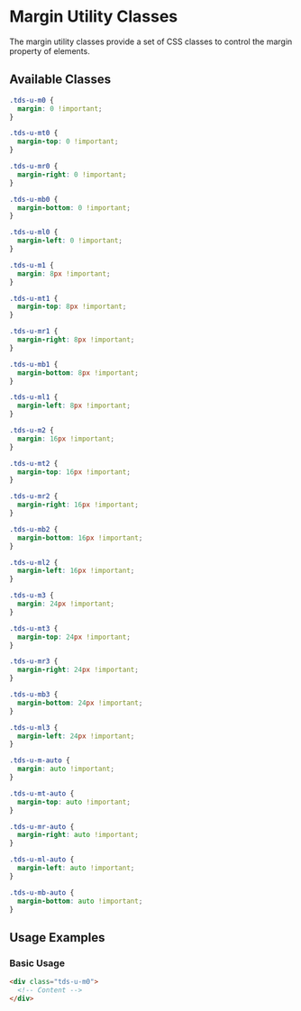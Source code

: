 
<Meta title="Utilities/Utility Classes/Margin" />

# Margin Utility Classes

The margin utility classes provide a set of CSS classes to control the margin property of elements.

## Available Classes

```css
.tds-u-m0 {
  margin: 0 !important;
}

.tds-u-mt0 {
  margin-top: 0 !important;
}

.tds-u-mr0 {
  margin-right: 0 !important;
}

.tds-u-mb0 {
  margin-bottom: 0 !important;
}

.tds-u-ml0 {
  margin-left: 0 !important;
}

.tds-u-m1 {
  margin: 8px !important;
}

.tds-u-mt1 {
  margin-top: 8px !important;
}

.tds-u-mr1 {
  margin-right: 8px !important;
}

.tds-u-mb1 {
  margin-bottom: 8px !important;
}

.tds-u-ml1 {
  margin-left: 8px !important;
}

.tds-u-m2 {
  margin: 16px !important;
}

.tds-u-mt2 {
  margin-top: 16px !important;
}

.tds-u-mr2 {
  margin-right: 16px !important;
}

.tds-u-mb2 {
  margin-bottom: 16px !important;
}

.tds-u-ml2 {
  margin-left: 16px !important;
}

.tds-u-m3 {
  margin: 24px !important;
}

.tds-u-mt3 {
  margin-top: 24px !important;
}

.tds-u-mr3 {
  margin-right: 24px !important;
}

.tds-u-mb3 {
  margin-bottom: 24px !important;
}

.tds-u-ml3 {
  margin-left: 24px !important;
}

.tds-u-m-auto {
  margin: auto !important;
}

.tds-u-mt-auto {
  margin-top: auto !important;
}

.tds-u-mr-auto {
  margin-right: auto !important;
}

.tds-u-ml-auto {
  margin-left: auto !important;
}

.tds-u-mb-auto {
  margin-bottom: auto !important;
}
```

## Usage Examples

### Basic Usage

```html
<div class="tds-u-m0">
  <!-- Content -->
</div>
```
